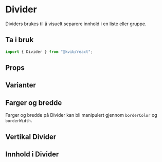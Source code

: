 
<Meta of={DividerStories} />

# Divider

Dividers brukes til å visuelt separere innhold i en liste eller gruppe.

## Ta i bruk

```jsx
import { Divider } from "@kvib/react";
```

## Props

<Canvas of={DividerStories.Divider} />
<Controls of={DividerStories.Divider} />

## Varianter

<Canvas of={DividerStories.DividerVariants} />

## Farger og bredde

Farger og bredde på Divider kan bli manipulert gjennom `borderColor` og `borderWidth`.

<Canvas of={DividerStories.DividerColorsWidths} />

## Vertikal Divider

<Canvas of={DividerStories.DividerVertical} />

## Innhold i Divider

<Canvas of={DividerStories.DividerContent} />
